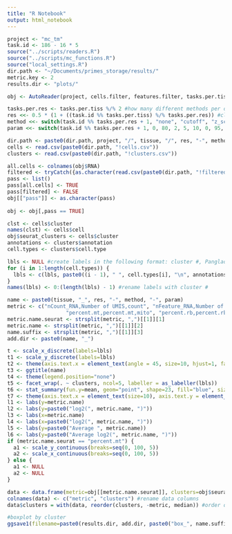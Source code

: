 ```yaml
---
title: "R Notebook"
output: html_notebook
---
```


```r
project <- "mc_tm"
task.id <- 186 - 16 * 5
source("../scripts/readers.R")
source("../scripts/mc_functions.R")
source("local_settings.R")
dir.path <- "~/Documents/primes_storage/results/"
metric.key <- 2
results.dir <- "plots/"
```


```r
obj <- AutoReader(project, cells.filter, features.filter, tasks.per.tiss)
```

```r
tasks.per.res <- tasks.per.tiss %/% 2 #how many different methods per one resolution
res <<- 0.5 * (1 + ((task.id %% tasks.per.tiss) %/% tasks.per.res)) #clustering resolution
method <<- switch(task.id %% tasks.per.res + 1, "none", "cutoff", "z_score", "cutoff", "cutoff", "outlier", "percentile", "mad") #filtering method
param <<- switch(task.id %% tasks.per.res + 1, 0, 80, 2, 5, 10, 0, 95, 2) #filtering parameter
```

```r
dir.path <- paste0(dir.path, project, "/", tissue, "/", res, "-", method, "-", param, "/")
cells <- read.csv(paste0(dir.path, "!cells.csv"))
clusters <- read.csv(paste0(dir.path, "!clusters.csv"))
```

```r
all.cells <- colnames(obj$RNA)
filtered <- tryCatch({as.character(read.csv(paste0(dir.path, "!filtered.csv"))[["cell"]])}, error = function(e) {return(c())})
pass <- list()
pass[all.cells] <- TRUE
pass[filtered] <- FALSE
obj[["pass"]] <- as.character(pass)
  
obj <- obj[,pass == TRUE] 
```


```r
clst <- cells$cluster
names(clst) <- cells$cell
obj$seurat_clusters <- cells$cluster
annotations <- clusters$annotation
cell.types <- clusters$cell.type
```

```r
lbls <- NULL #create labels in the following format: cluster #, Panglao Cell Type \n annotated Cell Type
for (i in 1:length(cell.types)) {
  lbls <- c(lbls, paste0((i - 1), " ", cell.types[i], "\n", annotations[i]))
}
names(lbls) <- 0:(length(lbls) - 1) #rename labels with cluster #
```

```r
name <- paste0(tissue, "_", res, "-", method, "-", param)
metric <- c("nCount_RNA,Number of UMIS,count", "nFeature_RNA,Number of Genes,genes", 
                   "percent.mt,percent.mt,mito", "percent.rb,percent.rb,ribo")[metric.key]
metric.name.seurat <- strsplit(metric, ",")[[1]][1]
metric.name <- strsplit(metric, ",")[[1]][2]
name.suffix <- strsplit(metric, ",")[[1]][3]
add.dir <- paste0(name, "_")

t <- scale_x_discrete(labels=lbls)
t1 <- scale_y_discrete(labels=lbls)
t2 <- theme(axis.text.x = element_text(angle = 45, size=10, hjust=1, face="bold"), axis.text.y = element_text(size=10), legend.position="none", axis.title.x=element_blank())
t3 <- ggtitle(name)
t4 <- theme(legend.position="none")
t5 <- facet_wrap(. ~ clusters, ncol=5, labeller = as_labeller(lbls))
t6 <- stat_summary(fun.y=mean, geom="point", shape=23, fill="blue", size=3)
t7 <- theme(axis.text.x = element_text(size=10), axis.text.y = element_text(size=10, face="bold"), legend.position="none", axis.title.y=element_blank())
l1 <- labs(y=metric.name)
l2 <- labs(y=paste0("log2(", metric.name, ")"))
l3 <- labs(x=metric.name)
l4 <- labs(x=paste0("log2(", metric.name, ")"))
l5 <- labs(y=paste0("Average ", metric.name))
l6 <- labs(y=paste0("Average log2(", metric.name, ")"))
if (metric.name.seurat == "percent.mt") {
  a1 <- scale_y_continuous(breaks=seq(0, 100, 5))
  a2 <- scale_x_continuous(breaks=seq(0, 100, 5))
} else {
  a1 <- NULL
  a2 <- NULL
}

data <- data.frame(metric=obj[[metric.name.seurat]], clusters=obj$seurat_clusters) 
colnames(data) <- c("metric", "clusters") #rename data columns
data$clusters = with(data, reorder(clusters, -metric, median)) #order data by cluster median
```

```r
#boxplot by cluster
ggsave1(filename=paste0(results.dir, add.dir, paste0("box_", name.suffix, "_log.pdf")), plot=ggplot(subset(data, metric > 0), aes(x=clusters, y=log2(metric))) + geom_boxplot(aes(fill=clusters)) + t + t2 + t3 + t6 + l2 + geom_hline(yintercept=log2(500), color="red", size=1)) 
```